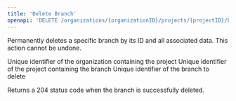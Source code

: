 ```yaml
---
title: 'Delete Branch'
openapi: 'DELETE /organizations/{organizationID}/projects/{projectID}/branches/{branchID}'
---
```


Permanently deletes a specific branch by its ID and all associated data. This action cannot be undone.

<ParamField path="organizationID" type="string" required>
  Unique identifier of the organization containing the project
</ParamField>

<ParamField path="projectID" type="string" required>
  Unique identifier of the project containing the branch
</ParamField>

<ParamField path="branchID" type="string" required>
  Unique identifier of the branch to delete
</ParamField>

Returns a 204 status code when the branch is successfully deleted.
